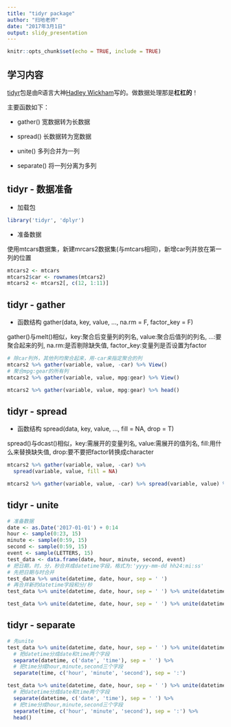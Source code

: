 ```yaml
---
title: "tidyr package"
author: "扫地老师"
date: "2017年3月1日"
output: slidy_presentation
---
```


```r
knitr::opts_chunk$set(echo = TRUE, include = TRUE)
```

## 学习内容

[tidyr](http://vita.had.co.nz/papers/tidy-data.html)包是由R语言大神[Hadley Wickham](http://hadley.nz/)写的。做数据处理那是**杠杠的**！

主要函数如下：

- gather() 宽数据转为长数据

- spread() 长数据转为宽数据

- unite() 多列合并为一列

- separate() 将一列分离为多列


## tidyr - 数据准备

- 加载包

```r
library('tidyr', 'dplyr')
```

- 准备数据

使用mtcars数据集，新建mrcars2数据集(与mtcars相同)，新增car列并放在第一列的位置

```r
mtcars2 <- mtcars
mtcars2$car <- rownames(mtcars2)
mtcars2 <- mtcars2[, c(12, 1:11)]
```

## tidyr - gather

- 函数结构 gather(data, key, value, ..., na.rm = F, factor_key = F)

gather()与melt()相似，key:聚合后变量列的列名, value:聚合后值列的列名, ...:要聚合起来的列, na.rm:是否剔除缺失值, factor_key:变量列是否设置为factor

```r
# 除car列外，其他列均聚合起来，用-car来指定聚合的列
mtcars2 %>% gather(variable, value, -car) %>% View()
# 聚合mpg:gear的所有列
mtcars2 %>% gather(variable, value, mpg:gear) %>% View()
```
```r
mtcars2 %>% gather(variable, value, mpg:gear) %>% head()
```

## tidyr - spread

- 函数结构 spread(data, key, value, ..., fill = NA, drop = T)

spread()与dcast()相似，key:需展开的变量列名, value:需展开的值列名, fill:用什么来替换缺失值, drop:要不要把factor转换成character

```r
mtcars2 %>% gather(variable, value, -car) %>% 
  spread(variable, value, fill = NA)
```
```r
mtcars2 %>% gather(variable, value, -car) %>% spread(variable, value) %>% head()
```

## tidyr - unite

```r
# 准备数据
date <- as.Date('2017-01-01') + 0:14
hour <- sample(0:23, 15)
minute <- sample(0:59, 15)
second <- sample(0:59, 15)
event <- sample(LETTERS, 15)
test_data <- data.frame(date, hour, minute, second, event)
# 把日期，时，分，秒合并成datetime字段，格式为:'yyyy-mm-dd hh24:mi:ss'
# 先把日期与时合并
test_data %>% unite(datetime, date, hour, sep = ' ')
# 再合并新的datetime字段和分/秒
test_data %>% unite(datetime, date, hour, sep = ' ') %>% unite(datetime, minute, second, sep = ':')
```

```r
test_data %>% unite(datetime, date, hour, sep = ' ') %>% unite(datetime, datetime, minute, second, sep = ':') %>% head()
```

## tidyr - separate

```r
# 先unite
test_data %>% unite(datetime, date, hour, sep = ' ') %>% unite(datetime, datetime, minute, second, sep = ':') %>% 
  # 把datetime分成date和time两个字段
  separate(datetime, c('date', 'time'), sep = ' ') %>% 
  # 把time分成hour,minute,second三个字段
  separate(time, c('hour', 'minute', 'second'), sep = ':')
```

```r
test_data %>% unite(datetime, date, hour, sep = ' ') %>% unite(datetime, datetime, minute, second, sep = ':') %>% 
  # 把datetime分成date和time两个字段
  separate(datetime, c('date', 'time'), sep = ' ') %>% 
  # 把time分成hour,minute,second三个字段
  separate(time, c('hour', 'minute', 'second'), sep = ':') %>%
  head()
```

